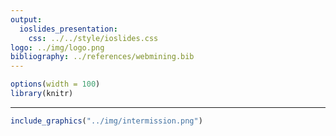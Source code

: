 ```yaml
---
output:   
  ioslides_presentation:
    css: ../../style/ioslides.css
logo: ../img/logo.png
bibliography: ../references/webmining.bib
---
```


```r
options(width = 100)
library(knitr)
```

---
<!-- BREAK -->

```r
include_graphics("../img/intermission.png")
```

